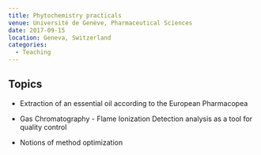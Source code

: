 ```yaml
---
title: Phytochemistry practicals
venue: Université de Genève, Pharmaceutical Sciences
date: 2017-09-15
location: Geneva, Switzerland
categories:
  - Teaching
---
```


## Topics

* Extraction of an essential oil according to the European Pharmacopea

* Gas Chromatography - Flame Ionization Detection analysis as a tool for quality control

* Notions of method optimization

